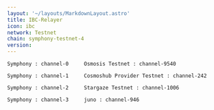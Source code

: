 ```yaml
---
layout: '~/layouts/MarkdownLayout.astro'
title: IBC-Relayer
icon: ibc
network: Testnet
chain: symphony-testnet-4
version:  
---
```

```
Symphony : channel-0     Osmosis Testnet : channel-9540
```
```
Symphony : channel-1     Cosmoshub Provider Testnet : channel-242
```
```
Symphony : channel-2     Stargaze Testnet : channel-1006
```
```
Symphony : channel-3     juno : channel-946
```
